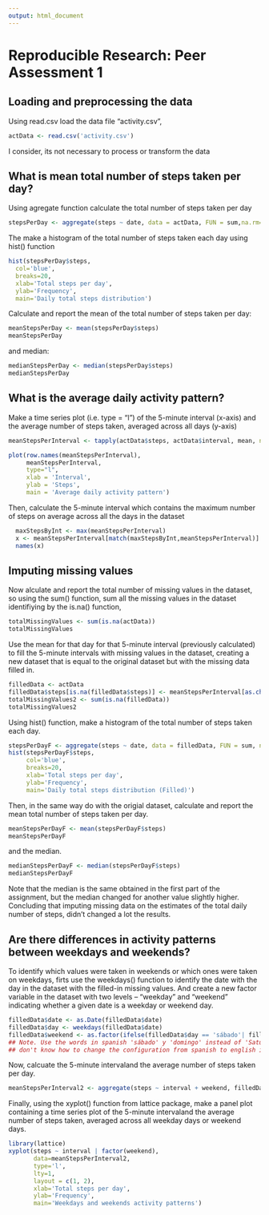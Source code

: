 ```yaml
---
output: html_document
---
```

Reproducible Research: Peer Assessment 1
=============================================

## Loading and preprocessing the data

Using read.csv load the data file  “activity.csv”,
  
```r
actData <- read.csv('activity.csv')
```
  
I consider, its not necessary to process or transform the data


## What is mean total number of steps taken per day?


Using agregate function calculate the total number of steps taken per day
```r
stepsPerDay <- aggregate(steps ~ date, data = actData, FUN = sum,na.rm=TRUE)
```
    
The make a histogram of the total number of steps taken each day using hist() function
    
```r
hist(stepsPerDay$steps,
  col='blue',
  breaks=20,
  xlab='Total steps per day',
  ylab='Frequency',
  main='Daily total steps distribution')
```
    
Calculate and report the mean of the total number of steps taken per day:
```r
meanStepsPerDay <- mean(stepsPerDay$steps)
meanStepsPerDay
```
and  median:
```r
medianStepsPerDay <- median(stepsPerDay$steps)
medianStepsPerDay
```


## What is the average daily activity pattern?

Make a time series plot (i.e. type = "l") of the 5-minute interval (x-axis) and the average number of steps taken, averaged across all days (y-axis)
   

```r
meanStepsPerInterval <- tapply(actData$steps, actData$interval, mean, na.rm=TRUE )
```
 
```r
plot(row.names(meanStepsPerInterval),
     meanStepsPerInterval,
     type="l",
     xlab = 'Interval',
     ylab = 'Steps',
     main = 'Average daily activity pattern')
```  
 
 Then, calculate the 5-minute interval which contains the maximum number of steps on average across all the days in the dataset
```r
  maxStepsByInt <- max(meanStepsPerInterval)
  x <- meanStepsPerInterval[match(maxStepsByInt,meanStepsPerInterval)]
  names(x)
```



## Imputing missing values

Now alculate and report the total number of missing values in the dataset, so using the sum()  function, sum all the missing values in the dataset identifiying by the is.na() function,

```r
totalMissingValues <- sum(is.na(actData))
totalMissingValues
```
  
Use the mean for that day for that 5-minute interval (previously calculated) to fill the 5-minute intervals with missing values in the dataset, creating a new dataset that is equal to the original dataset but with the missing data filled in.
  
```r
filledData <- actData
filledData$steps[is.na(filledData$steps)] <- meanStepsPerInterval[as.character(filledData$interval[is.na(filledData$steps)])]
totalMissingValues2 <- sum(is.na(filledData))
totalMissingValues2
```

Using hist() function, make a histogram of the total number of steps taken each day. 
    
```r
stepsPerDayF <- aggregate(steps ~ date, data = filledData, FUN = sum, na.rm=TRUE)
hist(stepsPerDayF$steps,
     col='blue',
     breaks=20,
     xlab='Total steps per day',
     ylab='Frequency',
     main='Daily total steps distribution (Filled)')
```

 Then, in the same way do with the origial dataset,  calculate and report the mean total number of steps taken per day. 

```r
meanStepsPerDayF <- mean(stepsPerDayF$steps)
meanStepsPerDayF
```

and the median. 

```r
medianStepsPerDayF <- median(stepsPerDayF$steps)
medianStepsPerDayF
```

 Note that the median is the same obtained in the first part of the assignment, but the median changed for another value slightly higher. Concluding that imputing missing data on the estimates of the total daily number of steps, didn't changed a lot the results.


## Are there differences in activity patterns between weekdays and weekends?


To identify which values were taken in weekends or which ones were taken on weekdays, firts use the weekdays() function to identify the date with the day in the dataset with the filled-in missing values.
And create a new factor variable in the dataset with two levels – “weekday” and “weekend” indicating whether a given date is a weekday or weekend day.


```r
filledData$date <- as.Date(filledData$date)
filledData$day <- weekdays(filledData$date)
filledData$weekend <- as.factor(ifelse(filledData$day == 'sábado'| filledData$day ==  'domingo', 'weekend', 'weekday'))
## Note. Use the words in spanish 'sábado' y 'domingo' instead of 'Saturday' and 'Sunday', beacause I 
## don't know how to change the configuration from spanish to english in Rmarkdown.
```


Now, calcuate the  5-minute intervaland the average number of steps taken per day.
```r
meanStepsPerInterval2 <- aggregate(steps ~ interval + weekend, filledData, mean)
```

Finally, using the xyplot() function from lattice package, make a panel plot containing a time series plot of the 5-minute intervaland the average number of steps taken, averaged across all weekday days or weekend days.

```r
library(lattice)
xyplot(steps ~ interval | factor(weekend), 
       data=meanStepsPerInterval2,
       type='l',
       lty=1,
       layout = c(1, 2),
       xlab='Total steps per day',
       ylab='Frequency',
       main='Weekdays and weekends activity patterns')

```


